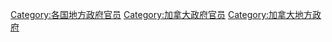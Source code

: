 [[Category:各国地方政府官员|Category:各国地方政府官员]]
[[Category:加拿大政府官员|Category:加拿大政府官员]]
[[Category:加拿大地方政府|Category:加拿大地方政府]]